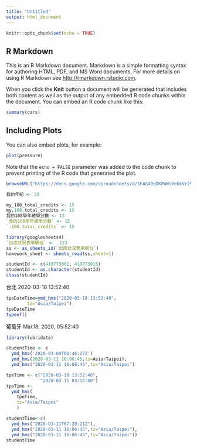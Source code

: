 ```yaml
---
title: "Untitled"
output: html_document
---
```


```r
knitr::opts_chunk$set(echo = TRUE)
```

## R Markdown

This is an R Markdown document. Markdown is a simple formatting syntax for authoring HTML, PDF, and MS Word documents. For more details on using R Markdown see <http://rmarkdown.rstudio.com>.

When you click the **Knit** button a document will be generated that includes both content as well as the output of any embedded R code chunks within the document. You can embed an R code chunk like this:

```r
summary(cars)
```

## Including Plots

You can also embed plots, for example:

```r
plot(pressure)
```

Note that the `echo = FALSE` parameter was added to the code chunk to prevent printing of the R code that generated the plot.

```r
browseURL("https://docs.google.com/spreadsheets/d/1EAG49qDKPWWi0ebkVr29TLrvVnoBPfkvxYY-J3xLAHY/edit#gid=458686645")
```

```r
我的年紀 <- 20
```

```r
my_108_total_credits <- 15
my.108.total_credits <- 15
我的108學年總學分數 <- 15
`我的108學年總學分數` <- 15 
`.108.total_credits` <- 15
```


```r
library(googlesheets4)
`出席狀況表單網址` <-  123
ss <- as_sheets_id(`出席狀況表單網址`)
homework_sheet <- sheets_read(ss,sheet=1)
```


```r
studentId <- c(410773002, 410773015)
studentId <- as.character(studentId)
class(studentId)
```

台北 2020-03-18 13:52:40
```r
tpeDateTime=ymd_hms("2020-03-18 13:52:40",
        tz="Asia/Taipei")
tpeDateTime
typeof()

```
葡萄牙 Mar.18, 2020, 05:52:40
```r
library(lubridate)
```

```r
studentTime <- c
  ymd_hms('2020-03-04T06:46:27Z')
  ymd_hms(2020-03-11 16:06:45,tz=Asia/Taipei),
  ymd_hms("2020-03-11 16:06:45",tz="Asia/Taipei")
```
 

```r
tpeTime <- c("2020-03-18 13:52:40",
             "2020-03-11 03:12:40")
tpeTime <- 
  ymd_hms(
    tpeTime,
    tz="Asia/Taipei"
    )
```



```r
studentTime<-c(
  ymd_hms("2020-03-11T07:20:21Z"),
  ymd_hms("2020-03-11 16:06:45",tz="Asia/Taipei"),
  ymd_hms("2020-03-11 16:06:45",tz="Asia/Taipei"))
studentTime
```



















